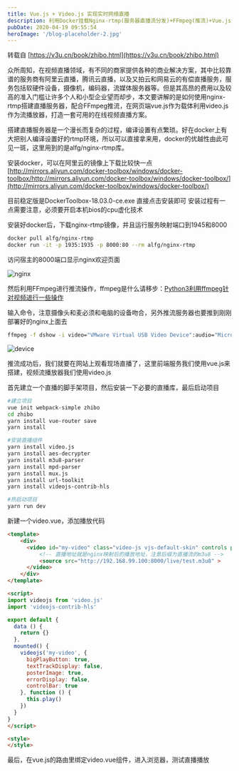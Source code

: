 ```yaml
---
title: Vue.js + Video.js 实现实时网络直播
description: 利用Docker挂载Nginx-rtmp(服务器直播流分发)+FFmpeg(推流)+Vue.js结合Video.js(播放器流播放)来实现实时网络直播
pubDate: 2020-04-19 09:55:54
heroImage: '/blog-placeholder-2.jpg'
---
```


转载自 [https://v3u.cn/book/zhibo.html](https://v3u.cn/book/zhibo.html)

众所周知，在视频直播领域，有不同的商家提供各种的商业解决方案，其中比较靠谱的服务商有阿里云直播，腾讯云直播，以及又拍云和网易云的有偿直播服务，服务包括软硬件设备，摄像机，编码器，流媒体服务器等。但是其高昂的费用以及较高的准入门槛让许多个人和小型企业望而却步，本文要讲解的是如何使用nginx-rtmp搭建直播服务器，配合FFmpeg推流，在网页端vue.js作为载体利用video.js作为流播放器，打造一套可用的在线视频直播方案。

搭建直播服务器是一个漫长而复杂的过程，编译设置有点繁琐。好在docker上有大把别人编译设置好的rtmp环境，所以可以直接拿来用，docker的优越性由此可见一斑，这里用到的是alfg/nginx-rtmp库。

安装docker，可以在阿里云的镜像上下载比较快一点 [http://mirrors.aliyun.com/docker-toolbox/windows/docker-toolbox/http://mirrors.aliyun.com/docker-toolbox/windows/docker-toolbox/](http://mirrors.aliyun.com/docker-toolbox/windows/docker-toolbox/)

目前稳定版是DockerToolbox-18.03.0-ce.exe 直接点击安装即可
安装过程有一点需要注意，必须要开启本机bios的cpu虚化技术

安装好docker后，下载nginx-rtmp镜像，并且运行服务映射端口到1945和8000

```bash
docker pull alfg/nginx-rtmp
docker run -it -p 1935:1935 -p 8000:80 --rm alfg/nginx-rtmp
```

访问宿主的8000端口显示nginx欢迎页面

![nginx](./assets/nginx.png)

然后利用FFmpeg进行推流操作，ffmpeg是什么请移步：[Python3利用ffmpeg针对视频进行一些操作](https://v3u.cn/a_id_74)

输入命令，注意摄像头和麦必须和电脑的设备吻合，另外推流服务器也要推到刚刚部署好的nginx上面去

```bash
ffmpeg -f dshow -i video="VMware Virtual USB Video Device":audio="Microphone (High Definition Audio Device)" -tune:v zerolatency -f flv "rtmp://192.168.99.100:1935/stream/test"
```

![device](./assets/device.png)

推流成功后，我们就要在网站上观看现场直播了，这里前端服务我们使用vue.js来搭建，视频流播放器我们使用video.js

首先建立一个直播的脚手架项目，然后安装一下必要的直播库，最后启动项目

```bash
#建立项目
vue init webpack-simple zhibo
cd zhibo
yarn install vue-router save
yarn install

#安装直播组件
yarn install video.js
yarn install aes-decrypter
yarn install m3u8-parser
yarn install mpd-parser
yarn install mux.js
yarn install url-toolkit
yarn install videojs-contrib-hls

#热启动项目
yarn run dev
```

新建一个video.vue，添加播放代码

```html
<template>
    <div>
      <video id="my-video" class="video-js vjs-default-skin" controls preload="auto" >
          <!-- 直播地址就是nginx映射后的播放地址，注意后缀为直播流的m3u8 -->
          <source src="http://192.168.99.100:8000/live/test.m3u8" >
      </video>
    </div>
</template>

<script>
import videojs from 'video.js'
import 'videojs-contrib-hls'

export default {
  data () {
    return {}
  },
  mounted() {
    videojs('my-video', {
      bigPlayButton: true,
      textTrackDisplay: false,
      posterImage: true,
      errorDisplay: false,
      controlBar: true
    }, function () {
      this.play()
    })
  }
}
</script>

<style>
</style>
```

最后，在vue.js的路由里绑定video.vue组件，进入浏览器，测试直播播放
